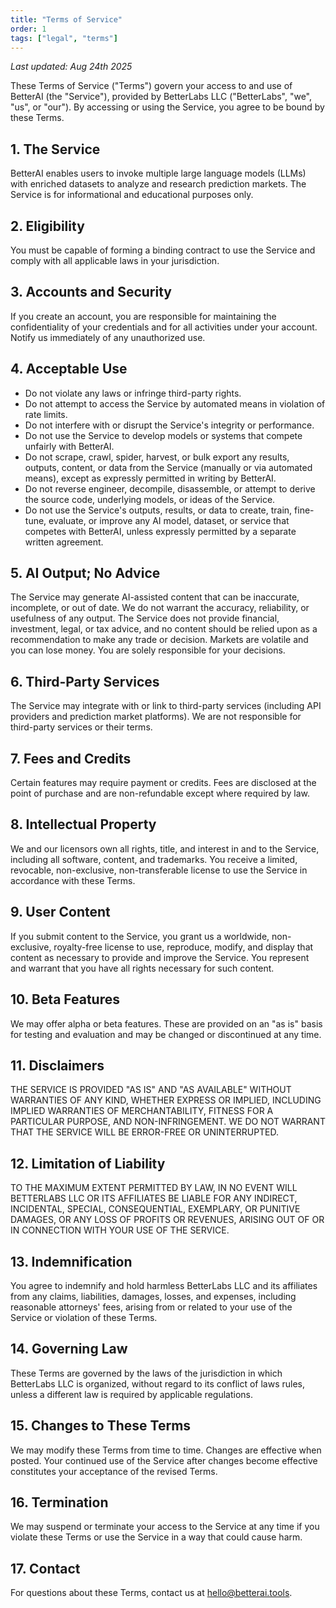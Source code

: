 ```yaml
---
title: "Terms of Service"
order: 1
tags: ["legal", "terms"]
---
```


*Last updated: Aug 24th 2025*

These Terms of Service ("Terms") govern your access to and use of BetterAI (the "Service"), provided by BetterLabs LLC ("BetterLabs", "we", "us", or "our"). By accessing or using the Service, you agree to be bound by these Terms.

## 1. The Service

BetterAI enables users to invoke multiple large language models (LLMs) with enriched datasets to analyze and research prediction markets. The Service is for informational and educational purposes only.

## 2. Eligibility

You must be capable of forming a binding contract to use the Service and comply with all applicable laws in your jurisdiction.

## 3. Accounts and Security

If you create an account, you are responsible for maintaining the confidentiality of your credentials and for all activities under your account. Notify us immediately of any unauthorized use.

## 4. Acceptable Use

- Do not violate any laws or infringe third-party rights.
- Do not attempt to access the Service by automated means in violation of rate limits.
- Do not interfere with or disrupt the Service's integrity or performance.
- Do not use the Service to develop models or systems that compete unfairly with BetterAI.
- Do not scrape, crawl, spider, harvest, or bulk export any results, outputs, content, or data from the Service (manually or via automated means), except as expressly permitted in writing by BetterAI.
- Do not reverse engineer, decompile, disassemble, or attempt to derive the source code, underlying models, or ideas of the Service.
- Do not use the Service's outputs, results, or data to create, train, fine-tune, evaluate, or improve any AI model, dataset, or service that competes with BetterAI, unless expressly permitted by a separate written agreement.

## 5. AI Output; No Advice

<Callout type="warn">
The Service may generate AI-assisted content that can be inaccurate, incomplete, or out of date. We do not warrant the accuracy, reliability, or usefulness of any output. The Service does not provide financial, investment, legal, or tax advice, and no content should be relied upon as a recommendation to make any trade or decision. Markets are volatile and you can lose money. You are solely responsible for your decisions.
</Callout>

## 6. Third-Party Services

The Service may integrate with or link to third-party services (including API providers and prediction market platforms). We are not responsible for third-party services or their terms.

## 7. Fees and Credits

Certain features may require payment or credits. Fees are disclosed at the point of purchase and are non-refundable except where required by law.

## 8. Intellectual Property

We and our licensors own all rights, title, and interest in and to the Service, including all software, content, and trademarks. You receive a limited, revocable, non-exclusive, non-transferable license to use the Service in accordance with these Terms.

## 9. User Content

If you submit content to the Service, you grant us a worldwide, non-exclusive, royalty-free license to use, reproduce, modify, and display that content as necessary to provide and improve the Service. You represent and warrant that you have all rights necessary for such content.

## 10. Beta Features

We may offer alpha or beta features. These are provided on an "as is" basis for testing and evaluation and may be changed or discontinued at any time.

## 11. Disclaimers

THE SERVICE IS PROVIDED "AS IS" AND "AS AVAILABLE" WITHOUT WARRANTIES OF ANY KIND, WHETHER EXPRESS OR IMPLIED, INCLUDING IMPLIED WARRANTIES OF MERCHANTABILITY, FITNESS FOR A PARTICULAR PURPOSE, AND NON-INFRINGEMENT. WE DO NOT WARRANT THAT THE SERVICE WILL BE ERROR-FREE OR UNINTERRUPTED.

## 12. Limitation of Liability

TO THE MAXIMUM EXTENT PERMITTED BY LAW, IN NO EVENT WILL BETTERLABS LLC OR ITS AFFILIATES BE LIABLE FOR ANY INDIRECT, INCIDENTAL, SPECIAL, CONSEQUENTIAL, EXEMPLARY, OR PUNITIVE DAMAGES, OR ANY LOSS OF PROFITS OR REVENUES, ARISING OUT OF OR IN CONNECTION WITH YOUR USE OF THE SERVICE.

## 13. Indemnification

You agree to indemnify and hold harmless BetterLabs LLC and its affiliates from any claims, liabilities, damages, losses, and expenses, including reasonable attorneys' fees, arising from or related to your use of the Service or violation of these Terms.

## 14. Governing Law

These Terms are governed by the laws of the jurisdiction in which BetterLabs LLC is organized, without regard to its conflict of laws rules, unless a different law is required by applicable regulations.

## 15. Changes to These Terms

We may modify these Terms from time to time. Changes are effective when posted. Your continued use of the Service after changes become effective constitutes your acceptance of the revised Terms.

## 16. Termination

We may suspend or terminate your access to the Service at any time if you violate these Terms or use the Service in a way that could cause harm.

## 17. Contact

For questions about these Terms, contact us at [hello@betterai.tools](mailto:hello@betterai.tools).


